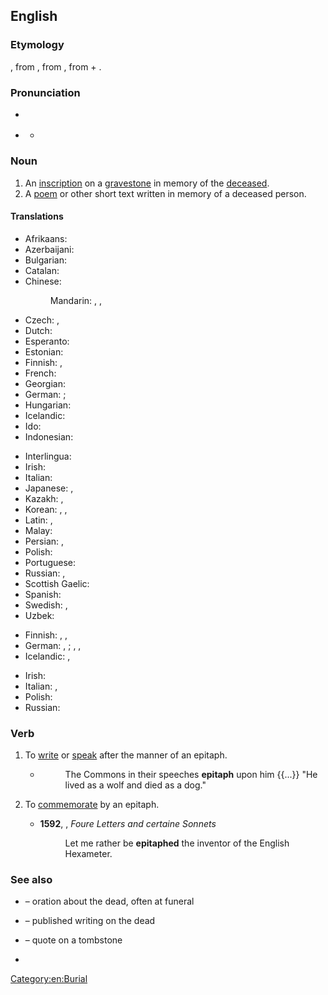 {{also|Epitaph}}
==English==

===Etymology===
{{etyl|fro|en}} {{m|fro|epitafe}}, from {{etyl|la|en}} {{m|la|epitaphium||eulogy}}, from {{etyl|grc|en}} {{m|grc|ἐπιτάφιος||relating to a funeral}}, from {{m|grc|ἐπί||over}} + {{m|grc|τάφος||tomb}}.

===Pronunciation===
* {{a|UK}} {{IPA|en|/ˈɛp.ɪˌtɑːf/}}
* {{a|US}} {{IPA|en|/ˈɛp.ɪˌtæf/}}
** {{audio|en|en-us-epitaph.ogg|Audio (US)}}

===Noun===
{{en-noun}}

# An [[inscription]] on a [[gravestone]] in memory of the [[deceased]].
# A [[poem]] or other short text written in memory of a deceased person.

====Translations====
{{trans-top|inscription on a gravestone}}
* Afrikaans: {{t|af|epitaaf}}
* Azerbaijani: {{t|az|epitafiya}}
* Bulgarian: {{t|bg|надгробен надпис|m}}
* Catalan: {{t|ca|epitafi|m}}
* Chinese:
*: Mandarin: {{t+|cmn|墓誌銘}}, {{t+|cmn|墓志铭|tr=mùzhìmíng}}, {{t+|cmn|碑文|tr=bēiwén}}
* Czech: {{t|cs|epitaf|m}}, {{t+|cs|náhrobní}} {{t+|cs|nápis|m}}
* Dutch: {{t+|nl|grafschrift}}
* Esperanto: {{t|eo|tomboskribo}}
* Estonian: {{t|et|hauakiri}}
* Finnish: {{t+|fi|hautakirjoitus}}, {{t|fi|epitafi}}
* French: {{t+|fr|épitaphe|f}}
* Georgian: {{t|ka|ეპიტაფია}}
* German: {{t+|de|Grabinschrift|f}}; {{q|rare, elevated}} {{t+|de|Epitaph|n}}
* Hungarian: {{t+|hu|sírfelirat}}
* Icelandic: {{t+|is|grafskrift|f}}
* Ido: {{t+|io|epitafo}}
* Indonesian: {{t+|id|epitaf}}
{{trans-mid}}
* Interlingua: {{t|ia|epitaphio}}
* Irish: {{t|ga|feartlaoi|f}}
* Italian: {{t+|it|epitaffio|m}}
* Japanese: {{t|ja|エピタフ|tr=epitafu}}, {{t+|ja|墓碑銘|tr=ぼひめい, bohimei}}
* Kazakh: {{t|kk|құлпытастағы жазу}}, {{t|kk|эпитафия}}
* Korean: {{t+|ko|묘지명(墓誌銘)}}, {{t+|ko|묘비명(墓碑銘)}}, {{t|ko|에피타프}}
* Latin: {{t|la|titulus|m}}, {{t|la|epitaphium|n}}
* Malay: {{t|ms|epitaf}}
* Persian: {{t|fa|مزارنوشته|tr=mazârnevešte}}, {{t|fa|گورنوشته}}
* Polish: {{t+|pl|epitafium|n}}
* Portuguese: {{t+|pt|epitáfio|m}}
* Russian: {{t+|ru|эпита́фия|f}}, {{t|ru|надгро́бная на́дпись|f}}
* Scottish Gaelic: {{t|gd|leac-sgrìobhadh|m}}
* Spanish: {{t+|es|epitafio|m}}
* Swedish: {{t+|sv|epitafium|n}}, {{t+|sv|epitaf|n}}
* Uzbek: {{t|uz|epitafiya}}
{{trans-bottom}}

{{trans-top|commemorative poem or other text}}
* Finnish: {{t+|fi|muistokirjoitus}}, {{t|fi|muistoruno}}, {{t|fi|epitafi}}
* German: {{q|in prose}} {{t+|de|Nachruf}}, {{t|de|Gedenkschrift|f}}; {{q|in verse}} {{t+|de|Elegie|f}}, {{t|de|Gedenkgedicht|n}}, {{t|de|Trauergedicht|n}}
* Icelandic: {{t+|is|eftirmæli|n}}, {{qualifier|an obituary}} {{t+|is|minningargrein|f}}
{{trans-mid}}
* Irish: {{t|ga|feartlaoi|f}}
* Italian: {{t+|it|epitaffio|m}}, {{t|it|discorso funebre|m}}
* Polish: {{t+|pl|epitafium|n}}
* Russian: {{t+|ru|эпита́фия|f}}
{{trans-bottom}}

===Verb===
{{en-verb}}

# {{lb|en|intransitive}} To [[write]] or [[speak]] after the manner of an epitaph.
#* {{RQ:Joseph Hall Heaven upon Earth}}
#*: The Commons in their speeches '''epitaph''' upon him {{...}} "He lived as a wolf and died as a dog."
# {{lb|en|transitive}} To [[commemorate]] by an epitaph.
#* '''1592''', {{w|Gabriel Harvey}}, ''Foure Letters and certaine Sonnets''
#*: Let me rather be '''epitaphed''' the inventor of the English Hexameter.

===See also===
* {{l|en|eulogy}} – oration about the dead, often at funeral
* {{l|en|obituary}} – published writing on the dead
* {{l|en|epigraph}} – quote on a tombstone
* {{l|en|hic jacet}}

[[Category:en:Burial]]
{{C|en|Poetry}}